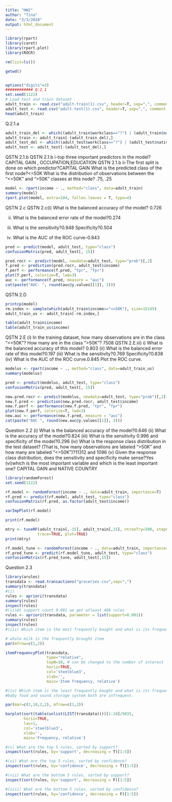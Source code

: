 ```yaml
---
title: "HW2"
author: "Tina"
date: "3/3/2018"
output: html_document
---
```



```r
library(rpart)
library(caret)
library(rpart.plot)
library(ROCR)

rm(list=ls())

getwd()


options("digits"=3)
############ Q:2.1
set.seed(1122)
# Load test and train dataset
adult_train <- read.csv("adult-train(1).csv", header=T, sep=",", comment.char = '#')
adult_test <- read.csv("adult-test(1).csv", header=T, sep=",", comment.char = '#')
head(adult_train)
```

Q.2.1.a

```r
adult_train_del <- which((adult_train$workclass=="?") | (adult_train$native_country=="?") | (adult_train$occupation=="?"))
adult_train <- adult_train[-(adult_train_del),]
adult_test_del <- which((adult_test$workclass=="?") | (adult_test$native_country=="?") | (adult_test$occupation=="?"))
adult_test <- adult_test[-(adult_test_del),]
```
QSTN 2.1.b
QSTN 2.1.b i-top three important predictors in the model? CAPITAL GAIN , OCCUPATION,EDUCATION
QSTN 2.1.b ii-The first split is done on which predictor?CAPITAL GAIN
What is the predicted class of the first node?<=50K 
What is the distribution of observations between the “<=50K” and “>50K” classes at this node? .75, .25

```r
model <- rpart(income ~ ., method="class", data=adult_train)
summary(model)
rpart.plot(model, extra=104, fallen.leaves = T, type=4)
```
QSTN 2.c
QSTN 2.c(i) What is the balanced accuracy of the model? 0.726 

(ii) What is the balanced error rate of the model?0.274

(iii) What is the sensitivity?0.948 Specificity?0.504
(iv) What is the AUC of the ROC curve-0.843

```r
pred <- predict(model, adult_test, type="class")
confusionMatrix(pred, adult_test[, 15])

pred.rocr <- predict(model, newdata=adult_test, type="prob")[,2]
f.pred <- prediction(pred.rocr, adult_test$income)
f.perf <- performance(f.pred, "tpr", "fpr")
plot(f.perf, colorize=T, lwd=3)
auc <- performance(f.pred, measure = "auc")
cat(paste("AUC: ", round(auc@y.values[[1]], 3)))
```
QSTN 2.D
```r
printcp(model)
rm.index <- sample(which(adult_train$income=="<=50K"), size=15145)
adult_train_us <- adult_train[-rm.index,]

table(adult_train$income)
table(adult_train_us$income)
```
QSTN 2.E
(i) In the training dataset, how many observations are in the class “<=50K”? How many are in the class “>50K”? 7508
QSTN 2.E.iii)
i) What is the balanced accuracy of this model? 0.803 
(ii) What is the balanced error rate of this model?0.197
(iii) What is the sensitivity?0.769 Specificity?0.838
(iv) What is the AUC of the ROC curve.0.845 Plot the ROC curve.

```r
modelus <- rpart(income ~ ., method="class", data=adult_train_us)
summary(modelus)

pred <- predict(modelus, adult_test, type="class")
confusionMatrix(pred, adult_test[, 15])

new.pred.rocr <- predict(modelus, newdata=adult_test, type="prob")[,2]
new.f.pred <- prediction(new.pred.rocr, adult_test$income)
new.f.perf <- performance(new.f.pred, "tpr", "fpr")
plot(new.f.perf, colorize=T, lwd=3)
new.auc <- performance(new.f.pred, measure = "auc")
cat(paste("AUC ", round(new.auc@y.values[[1]], 3)))

```
Question 2.2
(i) What is the balanced accuracy of the model?0.646
(ii) What is the accuracy of the model?0.824
(iii) What is the sensitivity  0.996 and 
specificity of the model?0.296
(iv) What is the response class distribution in the test dataset? (That is, how many observations are labeled “>50K” and how many are labeled “<=50K”)?11312 and  1096
(v) Given the response class distribution, does the sensitivity and specificity make sense?Yes
(vi)which is the most important variable and which is the least important one? CAPITAL GAIN and NATIVE COUNTRY

```r
library(randomForest)
set.seed(1122)

rf.model <- randomForest(income ~ ., data=adult_train, importance=T)
rf.pred <- predict(rf.model, adult_test, type="class")
confusionMatrix(rf.pred, as.factor(adult_test$income))

varImpPlot(rf.model)

print(rf.model)

mtry <- tuneRF(adult_train[,-15], adult_train[,15], ntreeTry=500, stepFactor=1.5,improve=0.01, 
              trace=TRUE, plot=TRUE)
print(mtry)

rf.model_tune <- randomForest(income ~ ., data=adult_train, importance=T, mtry=2)
rf.pred_tune <- predict(rf.model_tune, adult_test, type="class")
confusionMatrix(rf.pred_tune, adult_test[,15])
```
Question 2.3
```r

library(arules)
transdata <- read.transactions("groceries.csv",sep=",")
summary(transdata)
#(i)
rules <- apriori(transdata)
summary(rules)
inspect(rules)
#(ii)At support count 0.001 we get atleast 400 rules
rules <- apriori(transdata, parameter = list(support=0.001))
summary(rules)
inspect(rules)
#(iii) Which item is the most frequently bought and what is its frequency?

# whole milk is the frequently brought item 
par(mfrow=c(1,2))

itemFrequencyPlot(transdata,
                  type="relative",
                  topN=10, # can be changed to the number of interest
                  horiz=TRUE,
                  col='steelblue3',
                  xlab='',
                  main='Item frequency, relative')

#(iv) Which item is the least frequently bought and what is its frequency?
#baby food and sound storage system both are infrequent.

par(mar=c(2,10,2,2), mfrow=c(1,2))

barplot(sort(table(unlist(LIST(transdata))))[1:10]/9835,
        horiz=TRUE,
        las=1,
        col='steelblue3',
        xlab='',
        main='Frequency, relative')

#(v) What are the top 5 rules, sorted by support?
inspect(sort(rules, by='support', decreasing = T)[1:5])

#(vi) What are the top 5 rules, sorted by confidence?
inspect(sort(rules, by='confidence', decreasing = T)[1:5])

#(vii) What are the bottom 5 rules, sorted by support?
inspect(sort(rules, by='support', decreasing = F)[1:5])

#(viii) What are the bottom 5 rules, sorted by confidence?
inspect(sort(rules, by='confidence', decreasing = F)[1:5])


````

